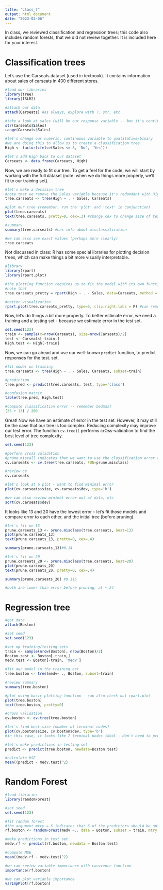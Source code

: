 ```yaml
---
title: "class_7"
output: html_document
date: "2023-03-06"
---
```


In class, we reviewed classification and regression trees; this code also includes random forests, that we did not review together. It is included here for your interest.

# Classification trees

Let's use the Carseats dataset (used in textbook). It contains information about sales of carseats in 400 different stores.

```r

#load our libraries
library(tree)
library(ISLR2)

#attach our data
attach(Carseats) #as always, explore with ?, str, etc.

#take a look at sales (will be our response variable -- but it's continuous!)
str(Carseats$Sales)
range(Carseats$Sales)

#let's change our numeric, continuous variable to qualitative/binary
#we are doing this to allow us to create a classification tree
High <- factor(ifelse(Sales <= 8, 'No', 'Yes'))

#let's add High back to our dataset
Carseats <- data.frame(Carseats, High)

```

Now, we are ready to fit our tree. To get a feel for the code, we will start by working with the full dataset (note: when we do things more properly, we'll fit to our training set).

```r

#let's make a decision tree
#note that we remove the Sales variable because it's redundant with High 
tree.carseats <- tree(High ~ . - Sales, Carseats) 

#plot our tree (remember, run the 'plot' and 'text' in conjunction)
plot(tree.carseats)
text(tree.carseats, pretty=0, cex=.3) #change cex to change size of text

#summary
summary(tree.carseats) #has info about misclassification

#we can also see exact values (perhaps more clearly)
tree.carseats

```
Not discussed in class: R has some special libraries for plotting decision trees, which can make things a bit more visually interpretable.
```r
#library
library(rpart)
library(rpart.plot)

#the plotting function requires us to fit the model with its own functions, so let's do that again 
#note that 
tree.carseats_pretty = rpart(High ~ . - Sales, data=Carseats, method = "class")

#better visualization
rpart.plot(tree.carseats_pretty, type=3, clip.right.labs = F) #can remove arguments
```

Now, let's do things a bit more properly. To better estimate error, we need a training and a testing set - because we estimate error in the test set.

```r
set.seed(123)
train <- sample(x=nrow(Carseats), size=nrow(Carseats)/2)
test <- Carseats[-train,]
High.test <- High[-train]
```

Now, we can go ahead and use our well-known `predict` function, to predict responses for the test. set.

```r
#fit model on training
tree.carseats <- tree(High ~ . - Sales, Carseats, subset=train)

#prediction
tree.pred <- predict(tree.carseats, test, type='class')

#confusion matrix
table(tree.pred, High.test)

#compute classification error -- remember bedmas!
(35 + 13) / 200

```

Great! Now we have an estimate of error in the test set. However, it may still be the case that our tree is too complex. Reducing complexity may improve our test error. The function `cv.tree()` performs crOss-validation to find the best level of tree complexity.

```r

set.seed(123)

#perform cross validation
#prune.miscall indicates that we want to use the classification error rate to guide the pruning process (cf. deviance)
cv.carseats <- cv.tree(tree.carseats, FUN=prune.misclass)

#review cv
cv.carseats 

#let's look at a plot - want to find minimal error
plot(cv.carseats$size, cv.carseats$dev, type='b')

#we can also review minimal error out of data, etc
sort(cv.carseats$dev)
```

It looks like 13 and 20 have the lowest error -- let's fit those models and compare error to each other, and the initial tree (before pruning).

```r
#let's fit on 13
prune.carseats_13 <- prune.misclass(tree.carseats, best=13)
plot(prune.carseats_13)
text(prune.carseats_13, pretty=0, cex=.4)

summary(prune.carseats_13)#0.14

#let's fit on 20
prune.carseats_20 <- prune.misclass(tree.carseats, best=20)
plot(prune.carseats_20)
text(prune.carseats_20, pretty=0, cex=.4)

summary(prune.carseats_20) #0.115

#both are lower than error before pruning, at ~.24

```

# Regression tree

```r
#get data
attach(Boston)

#set seed
set.seed(123)

#set up training/testing sets
train <- sample(nrow(Boston), nrow(Boston)/2)
Boston.test <- Boston[-train,]
medv.test <- Boston[-train, 'medv']

#fit our model in the training est
tree.boston <- tree(medv~ ., Boston, subset=train)

#review summary
summary(tree.boston)

#plot using basic plotting function - can also check out rpart.plot
plot(tree.boston)
text(tree.boston, pretty=0)

#cross validation 
cv.boston <- cv.tree(tree.boston)

#let's find best size (number of terminal nodes)
plot(cv.boston$size, cv.boston$dev, type='b')
#in this case, it looks like 7 terminal nodes ideal - don't need to prune

#let's make predictions in testing set
predict <- predict(tree.boston, newdata=Boston.test)

#calculate MSE
mean((predict - medv.test)^2)
```

# Random Forest

```r
#load libraries
library(randomForest)

#set seed
set.seed(123)

#fit random forest
#the argument mtry = 6 indicates that 6 of the predictors should be onsidered for each split of the tree -- see slides for why this is important
rf.boston <- randomForest(medv ~., data = Boston, subset = train, mtry = 6, importance = TRUE)

#make predictions in test set
medv.rf <- predict(rf.boston, newdata = Boston.test)

#compute MSE
mean((medv.rf - medv.test)^2)

#we can review variable importance with convience function
importance(rf.boston)

#we can plot variable importance
varImpPlot(rf.boston)
```


